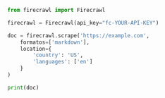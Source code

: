 ```python Python
from firecrawl import Firecrawl

firecrawl = Firecrawl(api_key="fc-YOUR-API-KEY")

doc = firecrawl.scrape('https://example.com',
    formatos=['markdown'],
    location={
        'country': 'US',
        'languages': ['en']
    }
)

print(doc)
```
